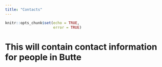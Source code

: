 ```yaml
---
title: "Contacts"
---
```



```r
knitr::opts_chunk$set(echo = TRUE,
                      error = TRUE)
```

# This will contain contact information for people in Butte
